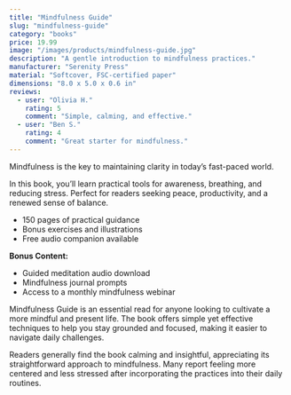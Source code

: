 ```yaml
---
title: "Mindfulness Guide"
slug: "mindfulness-guide"
category: "books"
price: 19.99
image: "/images/products/mindfulness-guide.jpg"
description: "A gentle introduction to mindfulness practices."
manufacturer: "Serenity Press"
material: "Softcover, FSC-certified paper"
dimensions: "8.0 x 5.0 x 0.6 in"
reviews:
  - user: "Olivia H."
    rating: 5
    comment: "Simple, calming, and effective."
  - user: "Ben S."
    rating: 4
    comment: "Great starter for mindfulness."
---
```


Mindfulness is the key to maintaining clarity in today’s fast-paced world.

In this book, you’ll learn practical tools for awareness, breathing, and reducing stress. Perfect for readers seeking peace, productivity, and a renewed sense of balance.

- 150 pages of practical guidance
- Bonus exercises and illustrations
- Free audio companion available

**Bonus Content:**
- Guided meditation audio download
- Mindfulness journal prompts
- Access to a monthly mindfulness webinar

Mindfulness Guide is an essential read for anyone looking to cultivate a more mindful and present life. The book offers simple yet effective techniques to help you stay grounded and focused, making it easier to navigate daily challenges.

Readers generally find the book calming and insightful, appreciating its straightforward approach to mindfulness. Many report feeling more centered and less stressed after incorporating the practices into their daily routines.
